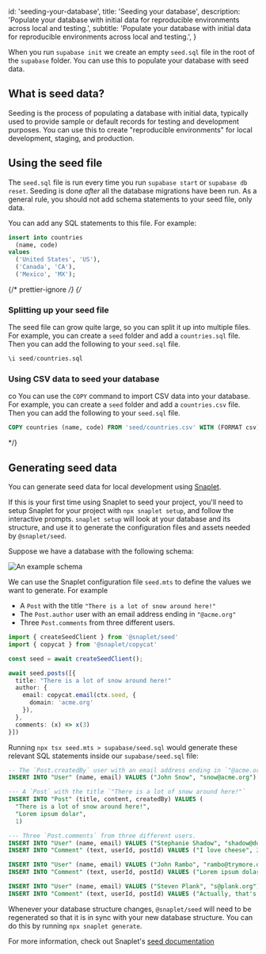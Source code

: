
  id: 'seeding-your-database',
  title: 'Seeding your database',
  description:
    'Populate your database with initial data for reproducible environments across local and testing.',
  subtitle:
    'Populate your database with initial data for reproducible environments across local and testing.',
}

When you run `supabase init` we create an empty `seed.sql` file in the root of the `supabase` folder. You can use this to populate your database with seed data.

## What is seed data?

Seeding is the process of populating a database with initial data, typically used to provide sample or default records for testing and development purposes. You can use this to create "reproducible environments" for local development, staging, and production.

## Using the seed file

The `seed.sql` file is run every time you run `supabase start` or `supabase db reset`. Seeding is done _after_ all the database migrations have been run. As a general rule, you should not add schema statements to your seed file, only data.

You can add any SQL statements to this file. For example:

```sql supabase/seed.sql
insert into countries
  (name, code)
values
  ('United States', 'US'),
  ('Canada', 'CA'),
  ('Mexico', 'MX');
```

{/* prettier-ignore */}
{/*

### Splitting up your seed file

The seed file can grow quite large, so you can split it up into multiple files. For example, you can create a `seed` folder and add a `countries.sql` file. Then you can add the following to your `seed.sql` file.

```sql supabase/seed.sql
\i seed/countries.sql
```

### Using CSV data to seed your database

co
You can use the `COPY` command to import CSV data into your database. For example, you can create a `seed` folder and add a `countries.csv` file. Then you can add the following to your `seed.sql` file.

```sql supabase/seed.sql
COPY countries (name, code) FROM 'seed/countries.csv' WITH (FORMAT csv);
```

\*/}

## Generating seed data

You can generate seed data for local development using [Snaplet](https://www.snaplet.dev/).

If this is your first time using Snaplet to seed your project, you'll need to setup Snaplet
for your project with `npx snaplet setup`, and follow the interactive prompts. `snaplet setup`
will look at your database and its structure, and use it to generate the configuration files
and assets needed by `@snaplet/seed`.

Suppose we have a database with the following schema:

![An example schema](/docs/img/guides/cli/snaplet-example-schema.png)

We can use the Snaplet configuration file `seed.mts` to define the values we want to generate. For example

- A `Post` with the title `"There is a lot of snow around here!"`
- The `Post.author` user with an email address ending in `"@acme.org"`
- Three `Post.comments` from three different users.

```ts seed.mts
import { createSeedClient } from '@snaplet/seed'
import { copycat } from '@snaplet/copycat'

const seed = await createSeedClient();

await seed.posts([{
  title: "There is a lot of snow around here!"
  author: {
    email: copycat.email(ctx.seed, {
      domain: 'acme.org' 
    }),
  },
  comments: (x) => x(3)
}])
```

Running `npx tsx seed.mts > supabase/seed.sql` would generate these relevant SQL statements inside our `supabase/seed.sql` file:

```sql
-- The `Post.createdBy` user with an email address ending in `"@acme.org"`
INSERT INTO "User" (name, email) VALUES ("John Snow", "snow@acme.org")

--- A `Post` with the title `"There is a lot of snow around here!"`
INSERT INTO "Post" (title, content, createdBy) VALUES (
  "There is a lot of snow around here!",
  "Lorem ipsum dolar",
  1)

--- Three `Post.comments` from three different users.
INSERT INTO "User" (name, email) VALUES ("Stephanie Shadow", "shadow@domain.com")
INSERT INTO "Comment" (text, userId, postId) VALUES ("I love cheese", 2, 1)

INSERT INTO "User" (name, email) VALUES ("John Rambo", "rambo@trymore.dev")
INSERT INTO "Comment" (text, userId, postId) VALUES ("Lorem ipsum dolar sit", 3, 1)

INSERT INTO "User" (name, email) VALUES ("Steven Plank", "s@plank.org")
INSERT INTO "Comment" (text, userId, postId) VALUES ("Actually, that's not correct...", 4, 1)
```

Whenever your database structure changes, `@snaplet/seed` will need to be regenerated so that it is
in sync with your new database structure. You can do this by running `npx snaplet generate`.

For more information, check out Snaplet's [seed documentation](https://docs.snaplet.dev/core-concepts/seed)


